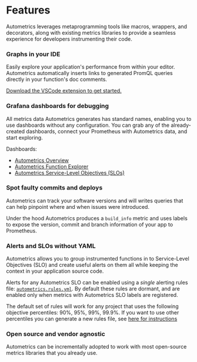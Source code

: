 # Features

Autometrics leverages metaprogramming tools like macros, wrappers, and
decorators, along with existing metrics libraries to provide a seamless
experience for developers instrumenting their code.

### Graphs in your IDE

Easily explore your application's performance from within your editor.
Autometrics automatically inserts links to generated PromQL queries directly in
your function's doc comments.

[Download the VSCode extension to get
started.](https://marketplace.visualstudio.com/items?itemName=Fiberplane.autometrics)

### Grafana dashboards for debugging

All metrics data Autometrics generates has standard names, enabling you to use
dashboards without any configuration. You can grab any of the already-created
dashboards, connect your Prometheus with Autometrics data, and start exploring.

Dashboards:
- [Autometrics Overview](https://grafana.com/grafana/dashboards/18505-autometrics-overview/)
- [Autometrics Function Explorer](https://grafana.com/grafana/dashboards/18504-autometrics-function-explorer/)
- [Autometrics Service-Level Objectives (SLOs)](https://grafana.com/grafana/dashboards/18506-autometrics-service-level-objectives-slos/)

### Spot faulty commits and deploys

Autometrics can track your software versions and will writes queries that can help
pinpoint where and when issues were introduced.

Under the hood Autometrics produces a `build_info` metric and uses labels to
expose the version, commit and branch information of your app to Prometheus.

### Alerts and SLOs without YAML

Autometrics allows you to group instrumented functions in to Service-Level
Objectives (SLO) and create useful alerts on them all while keeping the context
in your application source code.

Alerts for any Autometrics SLO can be enabled using a *single* alerting rules
file:
[`autometrics.rules.yml`](https://github.com/autometrics-dev/autometrics-shared/blob/main/autometrics.rules.yml).
By default these rules are dormant, and are enabled only when metrics with
Autometrics SLO labels are registered.

The default set of rules will work for any project that uses the following objective
percentiles: 90%, 95%, 99%, 99.9%. If you want to use other percentiles you can
generate a new rules file, see [here for instructions](https://github.com/autometrics-dev/autometrics-rs/tree/main/autometrics-cli)

### Open source and vendor agnostic

Autometrics can be incrementally adopted to work with most open-source metrics
libraries that you already use.

